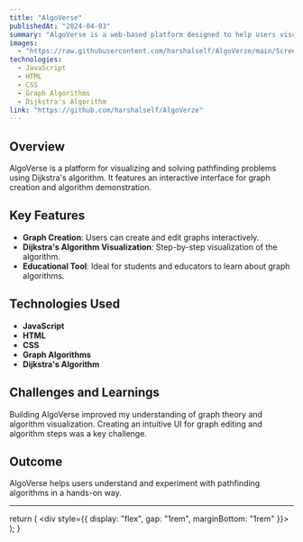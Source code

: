 ```yaml
---
title: "AlgoVerse"
publishedAt: "2024-04-03"
summary: "AlgoVerse is a web-based platform designed to help users visualize and solve pathfinding problems using Dijkstra's algorithm. The project features an interactive interface for creating graphs and running the Dijkstra solver, making it ideal for students, educators, and anyone interested in learning about graph algorithms."
images:
  - "https://raw.githubusercontent.com/harshalself/AlgoVerze/main/Screenshot%202.png"
technologies:
  - JavaScript
  - HTML
  - CSS
  - Graph Algorithms
  - Dijkstra's Algorithm
link: "https://github.com/harshalself/AlgoVerze"
---
```


## Overview

AlgoVerse is a platform for visualizing and solving pathfinding problems using Dijkstra's algorithm. It features an interactive interface for graph creation and algorithm demonstration.

## Key Features

- **Graph Creation**: Users can create and edit graphs interactively.
- **Dijkstra's Algorithm Visualization**: Step-by-step visualization of the algorithm.
- **Educational Tool**: Ideal for students and educators to learn about graph algorithms.

## Technologies Used

<TechIcons />

- **JavaScript**
- **HTML**
- **CSS**
- **Graph Algorithms**
- **Dijkstra's Algorithm**

## Challenges and Learnings

Building AlgoVerse improved my understanding of graph theory and algorithm visualization. Creating an intuitive UI for graph editing and algorithm steps was a key challenge.

## Outcome

AlgoVerse helps users understand and experiment with pathfinding algorithms in a hands-on way.

---


  return (
    <div style={{ display: "flex", gap: "1rem", marginBottom: "1rem" }}>
      <FaJs size={32} title="JavaScript" />
      <FaHtml5 size={32} title="HTML" />
      <FaCss3Alt size={32} title="CSS" />
      <FaProjectDiagram size={32} title="Graph Algorithms" />
      <GiPathDistance size={32} title="Dijkstra's Algorithm" />
    </div>
  );
}
